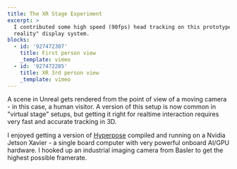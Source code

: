 ```yaml
---
title: The XR Stage Experiment
excerpt: >
  I contributed some high speed (90fps) head tracking on this prototype "mixed
  reality" display system.
blocks:
  - id: '927472307'
    title: First person view
    _template: vimeo
  - id: '927472285'
    title: XR 3rd person view
    _template: vimeo
---
```


A scene in Unreal gets rendered from the point of view of a moving camera - in this case, a human visitor. A version of this setup is now common in "virtual stage" setups, but getting it right for realtime interaction requires very fast and accurate tracking in 3D.

I enjoyed getting a version of [Hyperpose](https://github.com/tensorlayer/HyperPose) compiled and running on a Nvidia Jetson Xavier - a single board computer with very powerful onboard AI/GPU hardware. I hooked up an industrial imaging camera from Basler to get the highest possible framerate.
